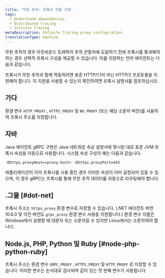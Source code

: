 ```yaml
---
title: '무한 추적: 프록시 지원 구성'
tags:
  - Understand dependencies
  - Distributed tracing
  - Infinite Tracing
metaDescription: Infinite Tracing proxy configuration.
translationType: machine
---
```


무한 추적의 경우 아웃바운드 트래픽이 추적 관찰자에 도달하기 전에 프록시를 통과해야 하는 경우 선택적 프록시 구성을 제공할 수 있습니다. 이를 지원하는 언어 에이전트는 다음과 같습니다.

<Callout variant="important">
  프록시가 무한 추적과 함께 작동하려면 표준 HTTP/1.1이 아닌 HTTP/2 프로토콜을 지원해야 합니다. 이 지원을 사용할 수 있는지 확인하려면 프록시 설명서를 참조하십시오.
</Callout>

## 가다

환경 변수 `HTTP_PROXY` , `HTTPS_PROXY` 및 `NO_PROXY` (또는 해당 소문자 버전)를 사용하여 프록시 주소를 지정합니다.

## 자바

Java 에이전트 gRPC 구현은 Java 네트워킹 속성 설명서에 명시된 대로 표준 JVM 프록시 속성을 자동으로 사용합니다. 시스템 속성 구성의 예는 다음과 같습니다.

```
-Dhttps.proxyHost=<proxy-host> -Dhttps.proxyPort=443
```

애플리케이션이 이미 프록시를 사용 중인 경우 이러한 속성이 이미 설정되어 있을 수 있으며, 이 경우 gRPC는 프록시를 통해 무한 추적 데이터를 자동으로 라우팅해야 합니다.

## .그물 [#dot-net]

프록시 주소는 `https_proxy` 환경 변수로 지정할 수 있습니다. (.NET 에이전트 버전 10.6.0 및 이전 버전도 `grpc_proxy` 환경 변수 사용을 지원합니다.) 환경 변수 이름은 Windows에서 실행할 때 대문자 또는 소문자일 수 있지만 Linux에서는 소문자여야 합니다.

## Node.js, PHP, Python 및 Ruby [#node-php-python-ruby]

프록시 주소는 환경 변수 `GRPC_PROXY` , `HTTPS_PROXY` 및 `HTTP_PROXY` 로 지정할 수 있습니다. 이러한 변수는 순서대로 검사되며 값이 있는 첫 번째 변수가 사용됩니다.